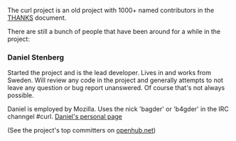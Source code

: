 The curl project is an old project with 1000+ named contributors in the [http://curl.haxx.se/docs/thanks.html THANKS] document.

There are still a bunch of people that have been around for a while in the project:

=== Daniel Stenberg ===
Started the project and is the lead developer. Lives in and works from Sweden. Will review any code in the project and generally attempts to not leave any question or bug report unanswered. Of course that's not always possible.

Daniel is employed by Mozilla. Uses the nick 'bagder' or 'b4gder' in the IRC channgel #curl. [http://daniel.haxx.se Daniel's personal page]

(See the project's top committers on [https://www.openhub.net/p/curl/contributors openhub.net])